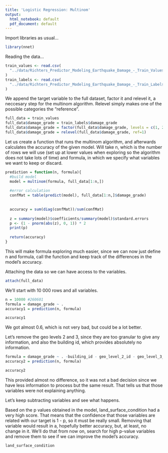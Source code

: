 ```yaml
---
title: 'Logistic Regression: Multinom'
output:
  html_notebook: default
  pdf_document: default
---
```


Import libraries as usual...
```r
library(nnet)
```

Reading the data...
```r
train_values <- read.csv(
  "../data/Richters_Predictor_Modeling_Earthquake_Damage_-_Train_Values.csv"
)
train_labels <- read.csv(
  "../data/Richters_Predictor_Modeling_Earthquake_Damage_-_Train_Labels.csv"
)
```


We append the target variable to the full dataset, factor it and relevel it, a 
neccesary step for the multinom algorithm. Relevel simply makes one of the possible
categories the "reference".
```r
full_data = train_values
full_data$damage_grade = train_labels$damage_grade
full_data$damage_grade = factor(full_data$damage_grade, levels = c(1, 2, 3), labels=c("low damage", "medium damage", "almost destructed"))
full_data$damage_grade = relevel(full_data$damage_grade, ref=1)
```

Let us create a function that runs the multinom algorithm, and afterwards calculates
the accuracy of the given model. Will take n, which is the number of rows we will
use (set up at lower values when exploring so the algorithm does not take lots of time)
and formula, in which we specify what variables we want to keep or discard.
```r
prediction = function(n, formula){
  #build model
  model = multinom(formula, full_data[1:n,])
  
  #error calculation
  confMat = table(predict(model), full_data[1:n,]$damage_grade)
  
  
  accuracy = sum(diag(confMat))/sum(confMat)
  
  z = summary(model)$coefficients/summary(model)$standard.errors
  p <- (1 - pnorm(abs(z), 0, 1)) * 2
  print(p)
  
  return(accuracy)
}
```

This will make formula exploring much easier, since we can now just define n and
formula, call the function and keep track of the differences in the model's accuracy.

Attaching the data so we can have access to the variables.
```r
attach(full_data)
```

We'll start with 10 000 rows and all variables.
```r
n = 10000 #260601
formula = damage_grade ~ . 
accuracy1 = prediction(n, formula)
```
```r
accuracy1
```
We got almost 0.6, which is not very bad, but could be a lot better.


Let's remove the geo levels 2 and 3, since they are too granular to give any
information, and also the building id, which provides absolutely no information.
```r
formula = damage_grade ~ . -building_id - geo_level_2_id - geo_level_3_id
accuracy2 = prediction(n, formula)
```


```r
accuracy2
```

This provided almost no difference, so it was not a bad decision since we have
less information to process but the same result. That tells us that those variables
were not explaining anything.

Let's keep subtracting variables and see what happens.

Based on the p values obtained in the model, land_surface_condition had a very
high score. That means that the confidence that those variables are related with
our target is 1 - p, so it must be really small. Removing that variable would 
result in a, hopefully better accuracy, but, at least, no change in it. We'll do
that from now on, search for high p-value variables and remove them to see if
we can improve the model's accuracy.


```r
land_surface_condition
```








